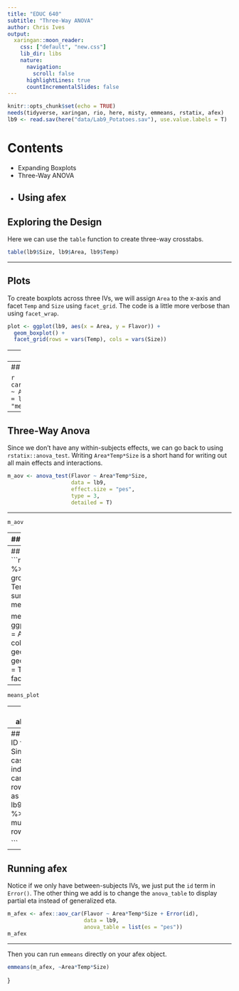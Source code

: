 ```yaml
---
title: "EDUC 640"
subtitle: "Three-Way ANOVA"
author: Chris Ives
output: 
  xaringan::moon_reader:
    css: ["default", "new.css"]
    lib_dir: libs
    nature:
      navigation:
        scroll: false
      highlightLines: true
      countIncrementalSlides: false
---
```


```r
knitr::opts_chunk$set(echo = TRUE)
needs(tidyverse, xaringan, rio, here, misty, emmeans, rstatix, afex)
lb9 <- read.sav(here("data/Lab9_Potatoes.sav"), use.value.labels = T)
```

# Contents

* Expanding Boxplots
* Three-Way ANOVA
* Using afex
---

## Exploring the Design

Here we can use the `table` function to create three-way crosstabs.

```r
table(lb9$Size, lb9$Area, lb9$Temp)
```
---

## Plots

To create boxplots across three IVs, we will assign `Area` to the x-axis and facet `Temp` and `Size` using `facet_grid`. The code is a little more verbose than using `facet_wrap`.

```r
plot <- ggplot(lb9, aes(x = Area, y = Flavor)) +
  geom_boxplot() +
  facet_grid(rows = vars(Temp), cols = vars(Size))

```
---
```r
plot
```

---
## Levene's Test

```r
car::leveneTest(Flavor ~ Area*Temp*Size, data = lb9, center = "mean")
```

---
## Three-Way Anova
Since we don't have any within-subjects effects, we can go back to using `rstatix::anova_test`. Writing `Area*Temp*Size` is a short hand for writing out all main effects and interactions.
```r
m_aov <- anova_test(Flavor ~ Area*Temp*Size, 
                    data = lb9, 
                    effect.size = "pes", 
                    type = 3, 
                    detailed = T)
```

---

```r
m_aov
```

---
## Estimated Means

To get `emmeans` to work, we need to run it on a `lm` object that is equivalent to our `anova_test`. The process from here is the same as we did in Week 5 if you wanted to do contrasts.

```r
m1 <- lm(Flavor ~ Area*Temp*Size, data=lb9)
emmeans(m1, ~Area*Temp*Size)
```

---
## Plotting Means
```r
means <- lb9 %>% 
  group_by(Area, Temp, Size) %>% 
  summarise(Flavor = mean(Flavor))

means_plot <- ggplot(means, aes(x = Area, y = Flavor, color = Temp)) +
  geom_point() + 
  geom_line(aes(group = Temp)) +
  facet_wrap(~Size)
```

---
```r
means_plot
```

---
## What about afex?

`afex::aov_car` is what we have used the last few weeks for our within-subjects and mixed ANOVAs. While it is convenient in that it works with `emmeans` it requires an ID variable (which we don't have for this dataset). I'll demonstrate the process if you wanted to continue using it.

---
## Adding an ID variable
Since every case is independent, I can just assign row numbers as the ID.
```r
lb9 <- lb9 %>% 
  mutate(id = row_number())

```
---

## Running afex
Notice if we only have between-subjects IVs, we just put the `id` term in `Error()`. The other thing we add is to change the `anova_table` to display partial eta instead of generalized eta.
```r
m_afex <- afex::aov_car(Flavor ~ Area*Temp*Size + Error(id), 
                        data = lb9, 
                        anova_table = list(es = "pes"))
m_afex

```

---

Then you can run `emmeans` directly on your afex object.
```r
emmeans(m_afex, ~Area*Temp*Size)
```

}